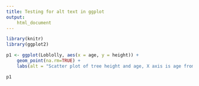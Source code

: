 ```yaml
---
title: Testing for alt text in ggplot
output:
    html_document
---
```


``` r
library(knitr)
library(ggplot2)
```


``` r
p1 <- ggplot(Loblolly, aes(x = age, y = height)) +
    geom_point(na.rm=TRUE) +
    labs(alt = "Scatter plot of tree height and age, X axis is age from 3 to 25 [need to find out units], y axis is height from 3.46 to 64.10 [need to find out units]. Guessing they get taller with age.")

p1

```
